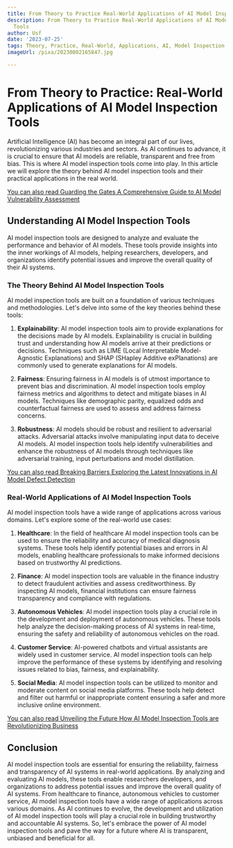 ```yaml
---
title: From Theory to Practice Real-World Applications of AI Model Inspection Tools
description: From Theory to Practice Real-World Applications of AI Model Inspection
  Tools
author: Usf
date: '2023-07-25'
tags: Theory, Practice, Real-World, Applications, AI, Model Inspection Tools
imageUrl: /pixa/20230802165847.jpg

---
```

# From Theory to Practice: Real-World Applications of AI  Model Inspection Tools

Artificial Intelligence (AI) has become an integral part  of our lives, revolutionizing  various industries and sectors. As AI continues to advance, it is crucial  to ensure  that AI models  are reliable, transparent and free from bias. This is where AI model inspection tools come into play. In this article we will explore  the theory behind AI model inspection tools and  their practical  applications in the real world.

[You can also read Guarding the  Gates A Comprehensive Guide to AI Model Vulnerability Assessment](Guarding%20the%20Gates%20A%20Comprehensive%20Guide%20to%20AI%20Model%20Vulnerability%20Assessment)


## Understanding AI Model  Inspection Tools

AI model inspection tools are designed to analyze and evaluate the performance and  behavior of AI models. These tools provide insights into the inner workings of AI models, helping researchers, developers, and organizations identify potential issues and improve the overall quality of their AI systems.

### The Theory Behind AI Model Inspection Tools

AI model inspection  tools are built on a foundation of various techniques and methodologies. Let's delve into some of the  key theories behind these tools:

1. **Explainability**: AI model inspection  tools aim to provide explanations for the decisions made by AI models. Explainability is crucial  in building trust and understanding how AI  models arrive at their predictions or decisions.  Techniques such as LIME (Local Interpretable Model-Agnostic Explanations)  and SHAP (SHapley Additive exPlanations) are commonly used to generate explanations for AI models.

2. **Fairness**: Ensuring  fairness in AI models is  of utmost importance  to prevent bias and discrimination. AI model inspection tools employ fairness metrics and algorithms to  detect and mitigate biases in AI models. Techniques like demographic parity, equalized odds and counterfactual fairness are used to assess and  address fairness concerns.

3. **Robustness**: AI models should  be robust and  resilient to adversarial attacks. Adversarial attacks involve manipulating input data to  deceive AI models. AI model inspection tools help identify vulnerabilities and enhance the robustness of AI models through techniques like adversarial training, input perturbations and model distillation.

[You can also  read Breaking Barriers Exploring the Latest Innovations in AI Model Defect Detection](Breaking%20Barriers%20Exploring%20the%20Latest%20Innovations%20in%20AI%20Model%20Defect%20Detection)


### Real-World Applications of AI Model Inspection Tools

AI model inspection tools have a wide range  of applications across various domains. Let's explore some of  the  real-world use cases:

1. **Healthcare**: In  the field of  healthcare AI model inspection  tools can  be used to ensure the reliability and accuracy of medical diagnosis systems. These tools help identify potential biases and errors in AI models, enabling  healthcare professionals to  make informed decisions based on trustworthy AI predictions.

2.  **Finance**: AI  model inspection tools are valuable in  the finance industry to detect fraudulent activities and assess creditworthiness. By inspecting AI models, financial institutions can  ensure fairness transparency and compliance with regulations.

3. **Autonomous Vehicles**: AI model inspection tools play a crucial role in the development and deployment of autonomous vehicles. These tools help analyze  the decision-making process of  AI systems in real-time, ensuring  the safety and reliability of autonomous vehicles on the road.

4. **Customer Service**: AI-powered chatbots and virtual assistants are  widely used in customer service. AI model inspection tools can help improve the performance of these systems by identifying and resolving issues related to  bias, fairness, and  explainability.

5. **Social Media**: AI model inspection tools can be utilized to monitor  and moderate content on social media platforms. These tools help detect and filter out harmful or inappropriate content ensuring  a  safer and  more inclusive online environment.

[You can also read  Unveiling  the Future How AI Model Inspection Tools are Revolutionizing Business](Unveiling%20the%20Future%20How%20AI%20Model%20Inspection%20Tools%20are%20Revolutionizing%20Business)


## Conclusion

AI model inspection tools are essential for ensuring the reliability, fairness and transparency of AI systems in real-world applications. By  analyzing and evaluating AI  models, these  tools enable researchers developers,  and organizations to address potential issues and improve the overall quality of AI systems. From  healthcare to  finance, autonomous vehicles to customer service, AI model inspection  tools have  a wide range of applications across various domains. As AI continues to evolve, the development  and utilization of AI model inspection tools will play a crucial  role in building trustworthy and accountable AI systems. So, let's embrace the power  of  AI model inspection tools and pave the  way  for a future where AI  is transparent, unbiased and beneficial for all.